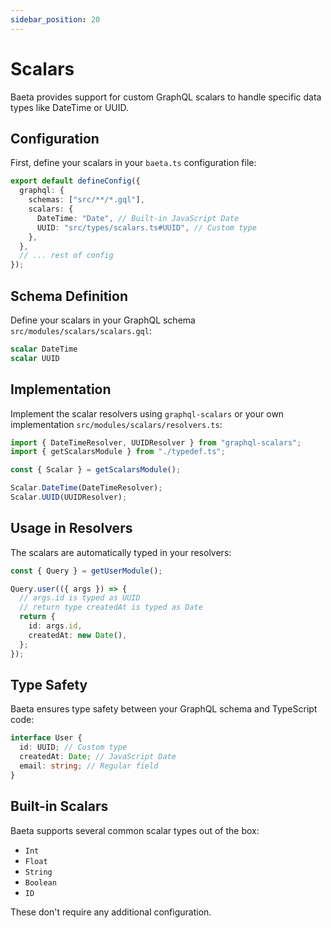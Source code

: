 ```yaml
---
sidebar_position: 20
---
```


# Scalars

Baeta provides support for custom GraphQL scalars to handle specific data types like DateTime or UUID.

## Configuration

First, define your scalars in your `baeta.ts` configuration file:

```typescript
export default defineConfig({
  graphql: {
    schemas: ["src/**/*.gql"],
    scalars: {
      DateTime: "Date", // Built-in JavaScript Date
      UUID: "src/types/scalars.ts#UUID", // Custom type
    },
  },
  // ... rest of config
});
```

## Schema Definition

Define your scalars in your GraphQL schema `src/modules/scalars/scalars.gql`:

```graphql
scalar DateTime
scalar UUID
```

## Implementation

Implement the scalar resolvers using `graphql-scalars` or your own implementation `src/modules/scalars/resolvers.ts`:

```typescript
import { DateTimeResolver, UUIDResolver } from "graphql-scalars";
import { getScalarsModule } from "./typedef.ts";

const { Scalar } = getScalarsModule();

Scalar.DateTime(DateTimeResolver);
Scalar.UUID(UUIDResolver);
```

## Usage in Resolvers

The scalars are automatically typed in your resolvers:

```typescript
const { Query } = getUserModule();

Query.user(({ args }) => {
  // args.id is typed as UUID
  // return type createdAt is typed as Date
  return {
    id: args.id,
    createdAt: new Date(),
  };
});
```

## Type Safety

Baeta ensures type safety between your GraphQL schema and TypeScript code:

```typescript
interface User {
  id: UUID; // Custom type
  createdAt: Date; // JavaScript Date
  email: string; // Regular field
}
```

## Built-in Scalars

Baeta supports several common scalar types out of the box:

- `Int`
- `Float`
- `String`
- `Boolean`
- `ID`

These don't require any additional configuration.
